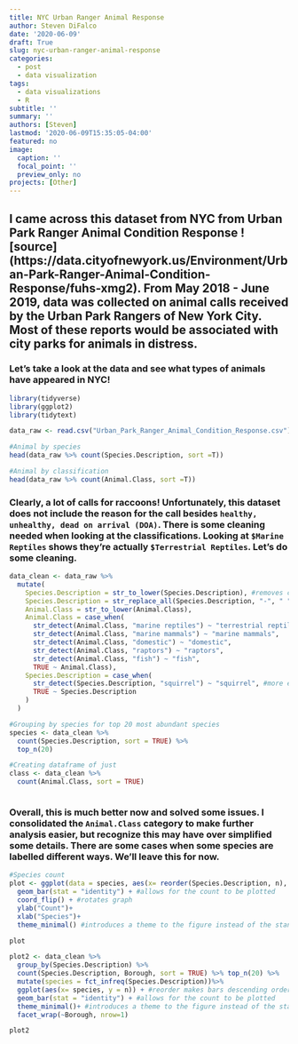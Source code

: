 ```yaml
---
title: NYC Urban Ranger Animal Response
author: Steven DiFalco
date: '2020-06-09'
draft: True
slug: nyc-urban-ranger-animal-response
categories:
  - post
  - data visualization
tags:
  - data visualizations
  - R
subtitle: ''
summary: ''
authors: [Steven]
lastmod: '2020-06-09T15:35:05-04:00'
featured: no
image:
  caption: ''
  focal_point: ''
  preview_only: no
projects: [Other]
---
```


## I came across this dataset from NYC from Urban Park Ranger Animal Condition Response ![source] (https://data.cityofnewyork.us/Environment/Urban-Park-Ranger-Animal-Condition-Response/fuhs-xmg2). From May 2018 - June 2019, data was collected on animal calls received by the Urban Park Rangers of New York City. Most of these reports would be associated with city parks for animals in distress. 

### Let's take a look at the data and see what types of animals have appeared in NYC!

```r
library(tidyverse)
library(ggplot2)
library(tidytext)
```

```r

data_raw <- read.csv("Urban_Park_Ranger_Animal_Condition_Response.csv")

#Animal by species
head(data_raw %>% count(Species.Description, sort =T))

#Animal by classification
head(data_raw %>% count(Animal.Class, sort =T))

```

### Clearly, a lot of calls for raccoons! Unfortunately, this dataset does not include the reason for the call besides `healthy, unhealthy, dead on arrival (DOA)`. There is some cleaning needed when looking at the classifications. Looking at `$Marine Reptiles` shows they're actually `$Terrestrial Reptiles`. Let's do some cleaning. 

```r

data_clean <- data_raw %>%
  mutate(
    Species.Description = str_to_lower(Species.Description), #removes capitializations
    Species.Description = str_replace_all(Species.Description, "-", " "), #removes dashes
    Animal.Class = str_to_lower(Animal.Class),
    Animal.Class = case_when(
      str_detect(Animal.Class, "marine reptiles") ~ "terrestrial reptile or amphibian", #moving turtles to correct category
      str_detect(Animal.Class, "marine mammals") ~ "marine mammals",
      str_detect(Animal.Class, "domestic") ~ "domestic",
      str_detect(Animal.Class, "raptors") ~ "raptors",
      str_detect(Animal.Class, "fish") ~ "fish",
      TRUE ~ Animal.Class),
    Species.Description = case_when(
      str_detect(Species.Description, "squirrel") ~ "squirrel", #more examples of this but this was most obvious
      TRUE ~ Species.Description
    )
  )

#Grouping by species for top 20 most abundant species
species <- data_clean %>%
  count(Species.Description, sort = TRUE) %>%
  top_n(20) 

#Creating dataframe of just
class <- data_clean %>%
  count(Animal.Class, sort = TRUE)



```
### Overall, this is much better now and solved some issues. I consolidated the `Animal.Class` category to make further analysis easier, but recognize this may have over simplified some details. There are some cases when some species are labelled different ways. We'll leave this for now. 

```r

#Species count
plot <- ggplot(data = species, aes(x= reorder(Species.Description, n), y = n)) + #reorder makes bars descending order
  geom_bar(stat = "identity") + #allows for the count to be plotted
  coord_flip() + #rotates graph
  ylab("Count")+
  xlab("Species")+ 
  theme_minimal() #introduces a theme to the figure instead of the standard output

plot

```

```r

plot2 <- data_clean %>%
  group_by(Species.Description) %>%
  count(Species.Description, Borough, sort = TRUE) %>% top_n(20) %>%
  mutate(species = fct_infreq(Species.Description))%>%
  ggplot(aes(x= species, y = n)) + #reorder makes bars descending order
  geom_bar(stat = "identity") + #allows for the count to be plotted
  theme_minimal()+ #introduces a theme to the figure instead of the standard output
  facet_wrap(~Borough, nrow=1)

plot2

```
